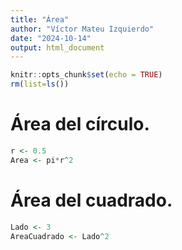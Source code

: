```yaml
---
title: "Área"
author: "Víctor Mateu Izquierdo"
date: "2024-10-14"
output: html_document
---
```


```r
knitr::opts_chunk$set(echo = TRUE)
rm(list=ls())
```

# Área del círculo.

```r
r <- 0.5
Area <- pi*r^2
```

# Área del cuadrado.

```r
Lado <- 3
AreaCuadrado <- Lado^2
```
